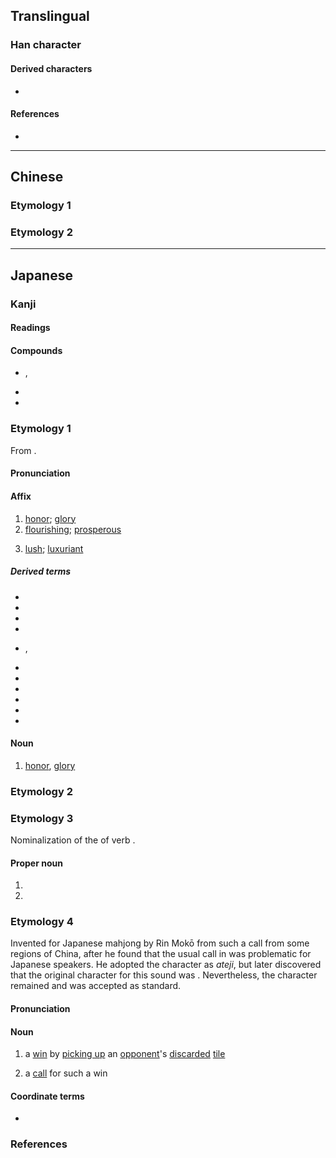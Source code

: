 {{also|榮|荣}}
{{character info}}
==Translingual==
{{Han simplified forms|榮|栄|荣}}

===Han character===
{{Han char|rn=75|rad=木|as=05|sn=9|four=|canj=FBD|ids=⿱𰃮木,⿱𭕄𣎾}}

====Derived characters====
* {{l|mul|[[𭱚]] [[𮈰]] [[𮢚]]}}

====References====
* {{Han ref|kx=0521.121|dkj=14687|hdz=21188.091|uh=6804}}

----

==Chinese==

===Etymology 1===
{{zh-see|榮|v}}

===Etymology 2===
{{rfv|zh}}
{{zh-see|𦦗}}

----

==Japanese==
{{ja-kanji forms|栄|榮}}

===Kanji===
{{ja-kanji|grade=4|rs=木05|kyu=榮}}

====Readings====
{{ja-readings
|goon=よう<やう
|kanon=えい
|kun=さか-える, は-え<は-え<は-𛀁, は-える
|nanori=さか, さかえ, しげ, しげる, たか, てる, とも, なが, はる, ひさ, ひさし, ひで, ひろ ,まさ, よし
}}

====Compounds====
* {{ja-r|弥%栄|いや%さか}}, {{ja-r|弥%栄|や%さか}}
* {{ja-r|栄螺|サザエ}}
* {{ja-r|見栄|みえ}}

===Etymology 1===
{{ja-kanjitab|えい|yomi=kanon}}

From {{der|ja|ltc|sort=えい|-}} {{ltc-l|榮}}.

====Pronunciation====
{{ja-pron|えい|acc=1|acc_ref=DJR}}

====Affix====
{{ja-pos|affix|えい|kyu=榮}}

# [[honor]]; [[glory]]
# [[flourishing]]; [[prosperous]]
# {{lb|ja|of vegetation}} [[lush]]; [[luxuriant]]

=====Derived terms=====
{{der-top3}}
* {{ja-r|栄%華|えい%が}}
* {{ja-r|栄%枯|えい%こ}}
* {{ja-r|栄%光|えい%こう}}
* {{ja-r|栄%誉|えい%よ}}
* {{ja-r|栄%養|えい%よう}}, {{ja-r|栄%養|え%よう}}
* {{ja-r|虚%栄|きょ%えい}}
* {{ja-r|共%栄|きょう%えい}}
* {{ja-r|光%栄|こう%えい}}
* {{ja-r|清%栄|せい%えい}}
* {{ja-r|盛%栄|せい%えい}}
* {{ja-r|繁%栄|はん%えい}}
{{der-bottom}}

====Noun====
{{ja-noun|えい|kyu=榮}}

# {{lb|ja|literary}} [[honor]], [[glory]]
#: {{syn|ja|誉れ|tr=homare}}

===Etymology 2===
{{ja-kanjitab|yomi=k|は|o1=え}}
{{ja-see|栄え}}

===Etymology 3===
{{ja-kanjitab|yomi=k|さか|o1=え}}

Nominalization of the {{m|ja|連用形|tr=ren'yōkei||stem or continuative from}} of verb {{m|ja|栄える|tr=sakaeru||to [[thrive]]}}.

====Proper noun====
{{ja-pos|proper|さかえ}}

# {{given name|ja|male|sort=さかえ}}
# {{surname|ja|sort=さかえ}}

===Etymology 4===
{{ja-kanjitab|ろん|yomi=irr}}
{{wp|lang=ja|和了}}

Invented for Japanese mahjong by Rin Mokō {{lang|ja|林茂光}} from such a call from some regions of China, after he found that the usual call in {{bor|ja|cmn|sort=ろん|-}} {{zh-l|*和|tr=hú}} was problematic for Japanese speakers. He adopted the character {{lang|ja|栄}} as ''ateji'', but later discovered that the original character for this sound was {{zh-l|*攏|tr=lǒng}}. Nevertheless, the character {{lang|ja|栄}} remained and was accepted as standard.

====Pronunciation====
{{ja-pron|ロン}}

====Noun====
{{ja-noun|kyu=榮|ロン}}

# {{lb|ja|sort=ろん|mahjong}} {{short for|ja|栄和|tr=ronhō|dot=:|sort=ろん}} a [[win]] by [[pick up|picking up]] an [[opponent]]'s [[discard]]ed [[tile]]
# {{lb|ja|mahjong}} a [[call]] for such a win

====Coordinate terms====
* {{ja-r|自摸|ツモ}}

===References===
<references/>